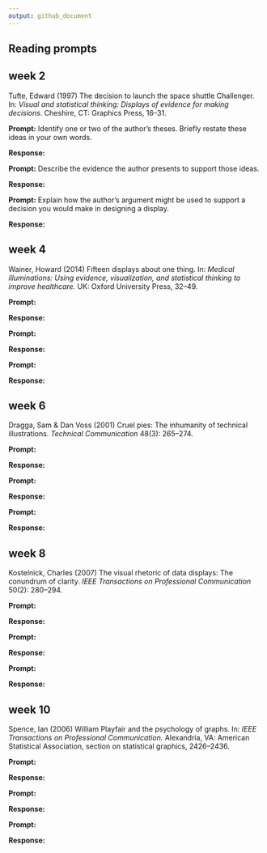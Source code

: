 ```yaml
---
output: github_document
---
```


## Reading prompts


## week 2

Tufte, Edward (1997) The decision to launch the space shuttle Challenger. 
In: *Visual and statistical thinking: Displays of evidence for making
decisions.* Cheshire, CT: Graphics Press, 16--31.


**Prompt:** Identify one or two of the author's theses. Briefly restate these
ideas in your own words.


**Response:** 


**Prompt:** Describe the evidence the author presents to support those ideas.


**Response:**  


**Prompt:** Explain how the author’s argument might be used to support a
decision you would make in designing a display. 


**Response:** 



## week 4

Wainer, Howard (2014) Fifteen displays about one thing. In: *Medical
illuminations: Using evidence, visualization, and statistical thinking to
improve healthcare.* UK: Oxford University Press, 32--49.

**Prompt:** 


**Response:** 


**Prompt:** 


**Response:**  


**Prompt:**  


**Response:** 





## week 6

Dragga, Sam & Dan Voss (2001) Cruel pies: The inhumanity of technical
illustrations. *Technical Communication* 48(3): 265--274.

**Prompt:** 


**Response:** 


**Prompt:** 


**Response:**  


**Prompt:**  


**Response:** 




## week 8

Kostelnick, Charles (2007) The visual rhetoric of data displays: The conundrum
of clarity. *IEEE Transactions on Professional Communication* 50(2): 280--294.

**Prompt:** 


**Response:** 


**Prompt:** 


**Response:**  


**Prompt:**  


**Response:** 





## week 10

Spence, Ian (2006) William Playfair and the psychology of graphs. In: *IEEE
Transactions on Professional Communication.* Alexandria, VA: American
Statistical Association, section on statistical graphics, 2426--2436.

**Prompt:** 


**Response:** 


**Prompt:** 


**Response:**  


**Prompt:**  


**Response:** 




